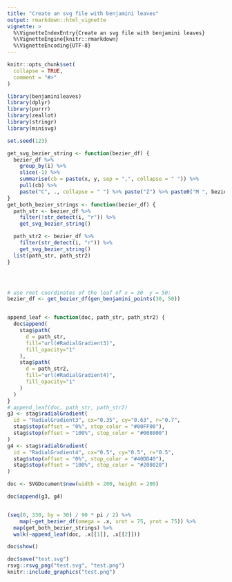 ```yaml
---
title: "Create an svg file with benjamini leaves"
output: rmarkdown::html_vignette
vignette: >
  %\VignetteIndexEntry{Create an svg file with benjamini leaves}
  %\VignetteEngine{knitr::rmarkdown}
  %\VignetteEncoding{UTF-8}
---
```


```r
knitr::opts_chunk$set(
  collapse = TRUE,
  comment = "#>"
)
```

```r
library(benjaminileaves)
library(dplyr)
library(purrr)
library(zeallot)
library(stringr)
library(minisvg)

set.seed(123)
```

```r
get_svg_bezier_string <- function(bezier_df) {
  bezier_df %>%
    group_by(i) %>%
    slice(-1) %>%
    summarise(cb = paste(x, y, sep = ",", collapse = " ")) %>%
    pull(cb) %>%
    paste("C", ., collapse = " ") %>% paste("Z") %>% paste0("M ", bezier_df$x[1], ",", bezier_df$y[1], " ", .)
}
get_both_bezier_strings <- function(bezier_df) {
  path_str <- bezier_df %>%
    filter(!str_detect(i, "r")) %>%
    get_svg_bezier_string()

  path_str2 <- bezier_df %>%
    filter(str_detect(i, "r")) %>%
    get_svg_bezier_string()
  list(path_str, path_str2)
}




# use root coordinates of the leaf of x = 30  y = 50:
bezier_df <- get_bezier_df(gen_benjamini_points(30, 50))


append_leaf <- function(doc, path_str, path_str2) {
  doc$append(
    stag$path(
      d = path_str,
      fill="url(#RadialGradient3)",
      fill_opacity="1"
    ),
    stag$path(
      d = path_str2,
      fill="url(#RadialGradient4)",
      fill_opacity="1"
    )
  )
}
# append_leaf(doc, path_str, path_str2)
g3 <- stag$radialGradient(
  id = "RadialGradient3", cx="0.35", cy="0.63", r="0.7",
  stag$stop(offset = "0%", stop_color = "#00FF00"),
  stag$stop(offset = "100%", stop_color = "#008000")
)
g4 <- stag$radialGradient(
  id = "RadialGradient4", cx="0.5", cy="0.5", r="0.5",
  stag$stop(offset = "0%", stop_color = "#40DD40"),
  stag$stop(offset = "100%", stop_color = "#208020")
)

doc <- SVGDocument$new(width = 200, height = 200)

doc$append(g3, g4)


(seq(0, 330, by = 30) / 90 * pi / 2) %>%
    map(~get_bezier_df(omega = .x, xrot = 75, yrot = 75)) %>%
  map(get_both_bezier_strings) %>%
  walk(~append_leaf(doc, .x[[1]], .x[[2]]))
```


```r
doc$show()

```

```r
doc$save("test.svg")
rsvg::rsvg_png("test.svg", "test.png")
knitr::include_graphics("test.png")
```

